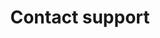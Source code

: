 ---
title: Contact support
icon: whatsapp
url: https://api.whatsapp.com/send?phone=525592257050&text=Hola!%20Necesito%20ayuda%20con%20Hilos.
---